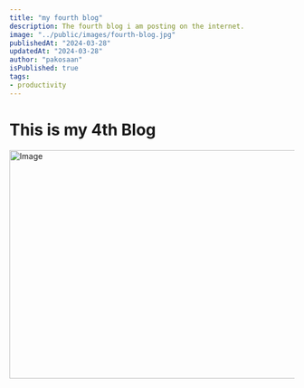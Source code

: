 ```yaml
---
title: "my fourth blog"
description: The fourth blog i am posting on the internet.
image: "../public/images/fourth-blog.jpg"
publishedAt: "2024-03-28"
updatedAt: "2024-03-28"
author: "pakosaan"
isPublished: true
tags: 
- productivity
---
```


# This is my 4th Blog
<Image
  src="/images/fourth-blog.jpg"
  width="718"
  height="404"
  alt="Image"
  sizes="100vw"
/>